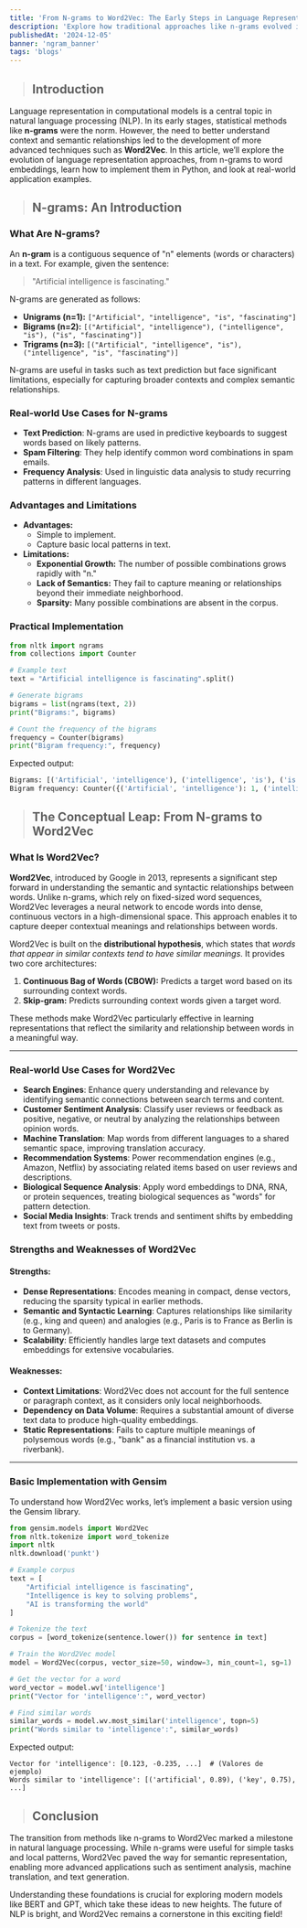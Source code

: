 ```yaml
---
title: 'From N-grams to Word2Vec: The Early Steps in Language Representation'
description: 'Explore how traditional approaches like n-grams evolved into more advanced models like Word2Vec to represent human language efficiently.'
publishedAt: '2024-12-05'
banner: 'ngram_banner'
tags: 'blogs'
---
```


> ## Introduction
Language representation in computational models is a central topic in natural language processing (NLP). In its early stages, statistical methods like **n-grams** were the norm. However, the need to better understand context and semantic relationships led to the development of more advanced techniques such as **Word2Vec**. In this article, we’ll explore the evolution of language representation approaches, from n-grams to word embeddings, learn how to implement them in Python, and look at real-world application examples.

> ## N-grams: An Introduction

### What Are N-grams?

An **n-gram** is a contiguous sequence of "n" elements (words or characters) in a text. For example, given the sentence:

> "Artificial intelligence is fascinating."

N-grams are generated as follows:
- **Unigrams (n=1):** `["Artificial", "intelligence", "is", "fascinating"]`
- **Bigrams (n=2):** `[("Artificial", "intelligence"), ("intelligence", "is"), ("is", "fascinating")]`
- **Trigrams (n=3):** `[("Artificial", "intelligence", "is"), ("intelligence", "is", "fascinating")]`

N-grams are useful in tasks such as text prediction but face significant limitations, especially for capturing broader contexts and complex semantic relationships.

### Real-world Use Cases for N-grams
- **Text Prediction**: N-grams are used in predictive keyboards to suggest words based on likely patterns.
- **Spam Filtering**: They help identify common word combinations in spam emails.
- **Frequency Analysis**: Used in linguistic data analysis to study recurring patterns in different languages.

### Advantages and Limitations

- **Advantages:**
  - Simple to implement.
  - Capture basic local patterns in text.
- **Limitations:**
  - **Exponential Growth:** The number of possible combinations grows rapidly with "n."
  - **Lack of Semantics:** They fail to capture meaning or relationships beyond their immediate neighborhood.
  - **Sparsity:** Many possible combinations are absent in the corpus.

### Practical Implementation

```python
from nltk import ngrams  
from collections import Counter  

# Example text  
text = "Artificial intelligence is fascinating".split()  

# Generate bigrams  
bigrams = list(ngrams(text, 2))  
print("Bigrams:", bigrams)  

# Count the frequency of the bigrams  
frequency = Counter(bigrams)  
print("Bigram frequency:", frequency)
```

Expected output:

```python
Bigrams: [('Artificial', 'intelligence'), ('intelligence', 'is'), ('is', 'fascinating')]  
Bigram frequency: Counter({('Artificial', 'intelligence'): 1, ('intelligence', 'is'): 1, ('is', 'fascinating'): 1})
```

> ## The Conceptual Leap: From N-grams to Word2Vec

### What Is Word2Vec?

**Word2Vec**, introduced by Google in 2013, represents a significant step forward in understanding the semantic and syntactic relationships between words. Unlike n-grams, which rely on fixed-sized word sequences, Word2Vec leverages a neural network to encode words into dense, continuous vectors in a high-dimensional space. This approach enables it to capture deeper contextual meanings and relationships between words.

Word2Vec is built on the **distributional hypothesis**, which states that *words that appear in similar contexts tend to have similar meanings*. It provides two core architectures:

1. **Continuous Bag of Words (CBOW):** Predicts a target word based on its surrounding context words.
2. **Skip-gram:** Predicts surrounding context words given a target word.

These methods make Word2Vec particularly effective in learning representations that reflect the similarity and relationship between words in a meaningful way.

---

### Real-world Use Cases for Word2Vec

- **Search Engines**: Enhance query understanding and relevance by identifying semantic connections between search terms and content.
- **Customer Sentiment Analysis**: Classify user reviews or feedback as positive, negative, or neutral by analyzing the relationships between opinion words.
- **Machine Translation**: Map words from different languages to a shared semantic space, improving translation accuracy.
- **Recommendation Systems**: Power recommendation engines (e.g., Amazon, Netflix) by associating related items based on user reviews and descriptions.
- **Biological Sequence Analysis**: Apply word embeddings to DNA, RNA, or protein sequences, treating biological sequences as "words" for pattern detection.
- **Social Media Insights**: Track trends and sentiment shifts by embedding text from tweets or posts.

### Strengths and Weaknesses of Word2Vec

#### Strengths:
- **Dense Representations**: Encodes meaning in compact, dense vectors, reducing the sparsity typical in earlier methods.
- **Semantic and Syntactic Learning**: Captures relationships like similarity (e.g., king and queen) and analogies (e.g., Paris is to France as Berlin is to Germany).
- **Scalability**: Efficiently handles large text datasets and computes embeddings for extensive vocabularies.

#### Weaknesses:
- **Context Limitations**: Word2Vec does not account for the full sentence or paragraph context, as it considers only local neighborhoods.
- **Dependency on Data Volume**: Requires a substantial amount of diverse text data to produce high-quality embeddings.
- **Static Representations**: Fails to capture multiple meanings of polysemous words (e.g., "bank" as a financial institution vs. a riverbank).

---

### Basic Implementation with Gensim

To understand how Word2Vec works, let’s implement a basic version using the Gensim library.

```python
from gensim.models import Word2Vec  
from nltk.tokenize import word_tokenize  
import nltk  
nltk.download('punkt')  

# Example corpus  
text = [  
    "Artificial intelligence is fascinating",  
    "Intelligence is key to solving problems",  
    "AI is transforming the world"  
]  

# Tokenize the text  
corpus = [word_tokenize(sentence.lower()) for sentence in text]  

# Train the Word2Vec model  
model = Word2Vec(corpus, vector_size=50, window=3, min_count=1, sg=1)  

# Get the vector for a word  
word_vector = model.wv['intelligence']  
print("Vector for 'intelligence':", word_vector)  

# Find similar words  
similar_words = model.wv.most_similar('intelligence', topn=5)  
print("Words similar to 'intelligence':", similar_words)  
```
Expected output:

```text
Vector for 'intelligence': [0.123, -0.235, ...]  # (Valores de ejemplo)  
Words similar to 'intelligence': [('artificial', 0.89), ('key', 0.75), ...]  
```

> ## Conclusion

The transition from methods like n-grams to Word2Vec marked a milestone in natural language processing. While n-grams were useful for simple tasks and local patterns, Word2Vec paved the way for semantic representation, enabling more advanced applications such as sentiment analysis, machine translation, and text generation.

Understanding these foundations is crucial for exploring modern models like BERT and GPT, which take these ideas to new heights. The future of NLP is bright, and Word2Vec remains a cornerstone in this exciting field!
